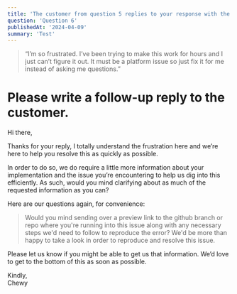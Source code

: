 ```yaml
---
title: 'The customer from question 5 replies to your response with the below:'
question: 'Question 6'
publishedAt: '2024-04-09'
summary: 'Test'
---
```


<blockquote>“I’m so frustrated. I’ve been trying to make this work for hours and I just can’t figure it out. It must be a platform issue so just fix it for me instead of asking me questions.”</blockquote>

# Please write a follow-up reply to the customer.

Hi there,

Thanks for your reply, I totally understand the frustration here and we’re here to help you resolve this as quickly as possible.

In order to do so, we do require a little more information about your implementation and the issue you’re encountering to help us dig into this efficiently. As such, would you mind clarifying about as much of the requested information as you can?

Here are our questions again, for convenience:
<blockquote>Would you mind sending over a preview link to the github branch or repo where you're running into this issue along with any necessary steps we'd need to follow to reproduce the error? We'd be more than happy to take a look in order to reproduce and resolve this issue.</blockquote>

Please let us know if you might be able to get us that information. We’d love to get to the bottom of this as soon as possible.

Kindly,<br />
Chewy

